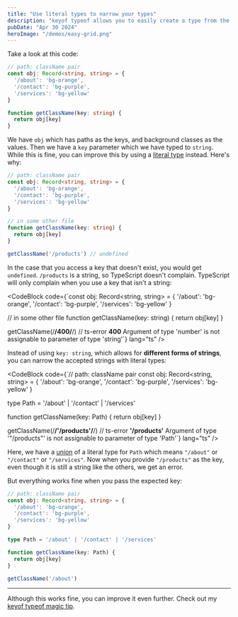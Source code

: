 ```yaml
---
title: "Use literal types to narrow your types"
description: "keyof typeof allows you to easily create a type from the properites in an existing object"
pubDate: "Apr 30 2024"
heroImage: "/demos/easy-grid.png"
---
```



Take a look at this code:

```ts
// path: className pair
const obj: Record<string, string> = {
  '/about': 'bg-orange',
  '/contact': 'bg-purple',
  '/services': 'bg-yellow'
}

function getClassName(key: string) {
  return obj[key]
}
```

We have `obj` which has paths as the keys, and background classes as the values. Then we have a `key` parameter which we have typed to `string`. While this is fine, you can improve this by using a [literal type]() instead. Here's why:

```ts
// path: className pair
const obj: Record<string, string> = {
  '/about': 'bg-orange',
  '/contact': 'bg-purple',
  '/services': 'bg-yellow'
}

// in some other file
function getClassName(key: string) {
  return obj[key]
}

getClassName('/products') // undefined
```

In the case that you access a key that doesn't exist, you would get `undefined`. `/products` is a string, so TypeScript doesn't complain. TypeScript will only complain when you use a key that isn't a string:

<CodeBlock
  code={`const obj: Record<string, string> = {
  '/about': 'bg-orange',
  '/contact': 'bg-purple',
  '/services': 'bg-yellow'
}

// in some other file
function getClassName(key: string) {
  return obj[key]
}

getClassName(/**/400/**/)
// ts-error **400** Argument of type 'number' is not assignable to parameter of type 'string'`}
  lang="ts"
/>

Instead of using `key: string`, which allows for **different forms of strings**, you can narrow the accepted strings with literal types:

<CodeBlock
  code={`// path: className pair
const obj: Record<string, string> = {
  '/about': 'bg-orange',
  '/contact': 'bg-purple',
  '/services': 'bg-yellow'
}

type Path = '/about' | '/contact' | '/services'

function getClassName(key: Path) {
  return obj[key]
}

getClassName(/**/'/products'/**/)
// ts-error **'/products'** Argument of type '"/products"' is not assignable to parameter of type 'Path'`}
  lang="ts"
/>

Here, we have a [union](#) of a literal type for `Path` which means `"/about"` or `"/contact"` or `"/services"`. Now when you provide `"/products"` as the key, even though it is still a string like the others, we get an error.

But everything works fine when you pass the expected key:

```ts
// path: className pair
const obj: Record<string, string> = {
  '/about': 'bg-orange',
  '/contact': 'bg-purple',
  '/services': 'bg-yellow'
}

type Path = '/about' | '/contact' | '/services'

function getClassName(key: Path) {
  return obj[key]
}

getClassName('/about')
```

---

Although this works fine, you can improve it even further. Check out my [keyof typeof magic tip](/tips/keyof-typeof-magic).